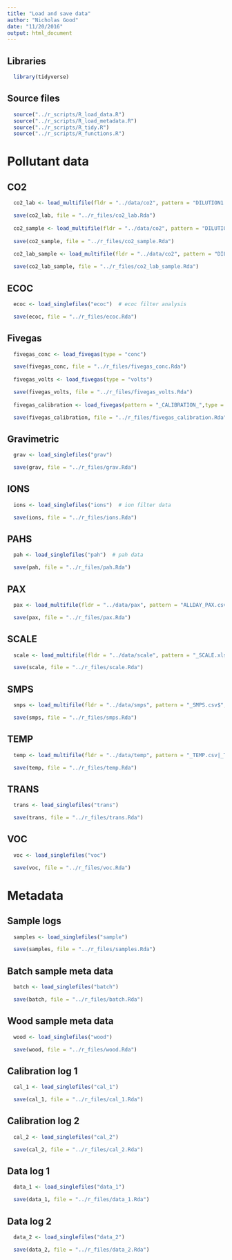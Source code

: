 ```yaml
---
title: "Load and save data"
author: "Nicholas Good"
date: "11/20/2016"
output: html_document
---
```


## Libraries

```r
  library(tidyverse)
```

## Source files

```r
  source("../r_scripts/R_load_data.R")
  source("../r_scripts/R_load_metadata.R")
  source("../r_scripts/R_tidy.R")
  source("../r_scripts/R_functions.R")
```

# Pollutant data

## CO2

```r
  co2_lab <- load_multifile(fldr = "../data/co2", pattern = "DILUTION1.csv$", inst = "co2")

  save(co2_lab, file = "../r_files/co2_lab.Rda")
  
  co2_sample <- load_multifile(fldr = "../data/co2", pattern = "DILUTION2.csv$", inst = "co2")
  
  save(co2_sample, file = "../r_files/co2_sample.Rda")
    
  co2_lab_sample <- load_multifile(fldr = "../data/co2", pattern = "DILUTION.csv$", inst = "co2")

  save(co2_lab_sample, file = "../r_files/co2_lab_sample.Rda")
```

## ECOC

```r
  ecoc <- load_singlefiles("ecoc")  # ecoc filter analysis

  save(ecoc, file = "../r_files/ecoc.Rda")
```  

## Fivegas

```r
  fivegas_conc <- load_fivegas(type = "conc")

  save(fivegas_conc, file = "../r_files/fivegas_conc.Rda")
    
  fivegas_volts <- load_fivegas(type = "volts")

  save(fivegas_volts, file = "../r_files/fivegas_volts.Rda")
    
  fivegas_calibration <- load_fivegas(pattern = "_CALIBRATION_",type = "volts")

  save(fivegas_calibration, file = "../r_files/fivegas_calibration.Rda")
```

## Gravimetric

```r
  grav <- load_singlefiles("grav")

  save(grav, file = "../r_files/grav.Rda")
```

## IONS

```r
  ions <- load_singlefiles("ions")  # ion filter data

  save(ions, file = "../r_files/ions.Rda")
```

## PAHS

```r
  pah <- load_singlefiles("pah")  # pah data

  save(pah, file = "../r_files/pah.Rda")
```

## PAX

```r
  pax <- load_multifile(fldr = "../data/pax", pattern = "ALLDAY_PAX.csv$", inst = "pax")

  save(pax, file = "../r_files/pax.Rda")
```

## SCALE

```r
  scale <- load_multifile(fldr = "../data/scale", pattern = "_SCALE.xlsx$", inst = "scale")

  save(scale, file = "../r_files/scale.Rda")
```

## SMPS

```r
  smps <- load_multifile(fldr = "../data/smps", pattern = "_SMPS.csv$", inst = "smps")

  save(smps, file = "../r_files/smps.Rda")
```

## TEMP

```r
  temp <- load_multifile(fldr = "../data/temp", pattern = "_TEMP.csv|_TEMP.CSV", inst = "temp")

  save(temp, file = "../r_files/temp.Rda")
```

## TRANS

```r
  trans <- load_singlefiles("trans")

  save(trans, file = "../r_files/trans.Rda")
```
 
## VOC
 
```r
  voc <- load_singlefiles("voc")

  save(voc, file = "../r_files/voc.Rda")
```

# Metadata

## Sample logs

```r
  samples <- load_singlefiles("sample")

  save(samples, file = "../r_files/samples.Rda")
```

## Batch sample meta data
 
```r
  batch <- load_singlefiles("batch")

  save(batch, file = "../r_files/batch.Rda")
```

## Wood sample meta data

```r
  wood <- load_singlefiles("wood")

  save(wood, file = "../r_files/wood.Rda")
```

## Calibration log 1

```r
  cal_1 <- load_singlefiles("cal_1")

  save(cal_1, file = "../r_files/cal_1.Rda")
```

## Calibration log 2

```r
  cal_2 <- load_singlefiles("cal_2")

  save(cal_2, file = "../r_files/cal_2.Rda")
```

## Data log 1

```r
  data_1 <- load_singlefiles("data_1")

  save(data_1, file = "../r_files/data_1.Rda")
```
 
## Data log 2

```r
  data_2 <- load_singlefiles("data_2")

  save(data_2, file = "../r_files/data_2.Rda")
```
